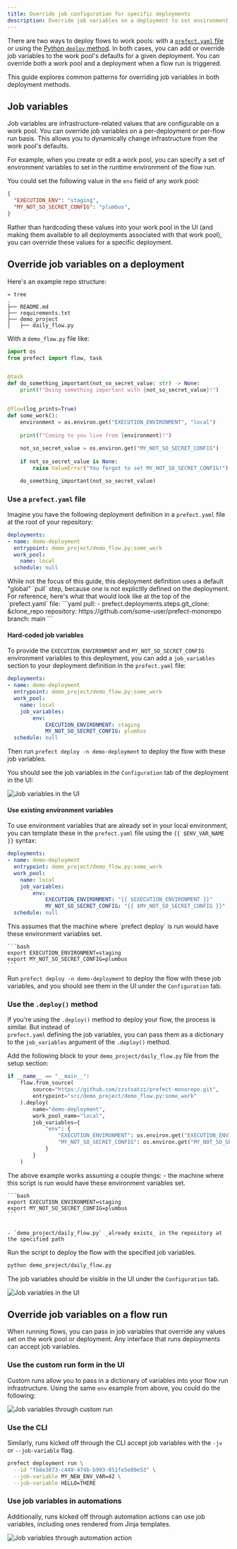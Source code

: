 ```yaml
---
title: Override job configuration for specific deployments
description: Override job variables on a deployment to set environment variables, specify a Docker image, allocate resources, and more.
---
```


There are two ways to deploy flows to work pools: with a [`prefect.yaml` file](deploy/infrastructure-concepts/prefect-yaml) or using the [Python `deploy` method](deploy/infrastructure-concepts/deploy-via-python). 
In both cases, you can add or override job variables to the work pool's defaults for a given deployment.
You can override both a work pool and a deployment when a flow run is triggered. 

This guide explores common patterns for overriding job variables in 
both deployment methods.

## Job variables

Job variables are infrastructure-related values that are configurable on a work pool. 
You can override job variables on a per-deployment or 
per-flow run basis. This allows you to dynamically change infrastructure from the work pool's defaults.

For example, when you create or edit a work pool, you can specify a set of environment variables to set in the 
runtime environment of the flow run.

You could set the following value in the `env` field of any work pool:
```json
{
  "EXECUTION_ENV": "staging",
  "MY_NOT_SO_SECRET_CONFIG": "plumbus",
}
```

Rather than hardcoding these values into your work pool in the UI (and making them available to all 
deployments associated with that work pool), you can override these values for a specific deployment.

## Override job variables on a deployment

Here's an example repo structure:
```
» tree
.
├── README.md
├── requirements.txt
├── demo_project
│   ├── daily_flow.py
```

With a `demo_flow.py` file like:

```python
import os
from prefect import flow, task


@task
def do_something_important(not_so_secret_value: str) -> None:
    print(f"Doing something important with {not_so_secret_value}!")


@flow(log_prints=True)
def some_work():
    environment = os.environ.get("EXECUTION_ENVIRONMENT", "local")
    
    print(f"Coming to you live from {environment}!")
    
    not_so_secret_value = os.environ.get("MY_NOT_SO_SECRET_CONFIG")
    
    if not_so_secret_value is None:
        raise ValueError("You forgot to set MY_NOT_SO_SECRET_CONFIG!")

    do_something_important(not_so_secret_value)
```
### Use a `prefect.yaml` file

Imagine you have the following deployment definition in a `prefect.yaml` file at the 
root of your repository:

```yaml
deployments:
- name: demo-deployment
  entrypoint: demo_project/demo_flow.py:some_work
  work_pool:
    name: local
  schedule: null
```

<Note>
    While not the focus of this guide, this deployment definition uses a default "global" `pull` step, 
    because one is not explicitly defined on the deployment. For reference, here's what that would look like at 
    the top of the `prefect.yaml` file:
    ```yaml
    pull:
    - prefect.deployments.steps.git_clone: &clone_repo
        repository: https://github.com/some-user/prefect-monorepo
        branch: main
    ```
</Note>

#### Hard-coded job variables
To provide the `EXECUTION_ENVIRONMENT` and `MY_NOT_SO_SECRET_CONFIG` environment variables to this deployment, 
you can add a `job_variables` section to your deployment definition in the `prefect.yaml` file:

```yaml
deployments:
- name: demo-deployment
  entrypoint: demo_project/demo_flow.py:some_work
  work_pool:
    name: local
    job_variables:
        env:
            EXECUTION_ENVIRONMENT: staging
            MY_NOT_SO_SECRET_CONFIG: plumbus
  schedule: null
```

Then run `prefect deploy -n demo-deployment` to deploy the flow with these job variables.

You should see the job variables in the `Configuration` tab of the deployment in the UI:

![Job variables in the UI](img/guides/job-variables.png)

#### Use existing environment variables
To use environment variables that are already set in your local environment, you can template 
these in the `prefect.yaml` file using the `{{ $ENV_VAR_NAME }}` syntax:

```yaml
deployments:
- name: demo-deployment
  entrypoint: demo_project/demo_flow.py:some_work
  work_pool:
    name: local
    job_variables:
        env:
            EXECUTION_ENVIRONMENT: "{{ $EXECUTION_ENVIRONMENT }}"
            MY_NOT_SO_SECRET_CONFIG: "{{ $MY_NOT_SO_SECRET_CONFIG }}"
  schedule: null
```

<Note>
    This assumes that the machine where `prefect deploy` is run would have these environment variables set.

    ```bash
    export EXECUTION_ENVIRONMENT=staging
    export MY_NOT_SO_SECRET_CONFIG=plumbus
    ```
   
</Note>

Run `prefect deploy -n demo-deployment` to deploy the flow with these job variables, 
and you should see them in the UI under the `Configuration` tab.

### Use the `.deploy()` method
If you're using the `.deploy()` method to deploy your flow, the process is similar. But instead of  
`prefect.yaml` defining the job variables, you can pass them as a dictionary to the `job_variables` argument 
of the `.deploy()` method.

Add the following block to your `demo_project/daily_flow.py` file from the setup section:
```python
if __name__ == "__main__":
    flow.from_source(
        source="https://github.com/zzstoatzz/prefect-monorepo.git",
        entrypoint="src/demo_project/demo_flow.py:some_work"
    ).deploy(
        name="demo-deployment",
        work_pool_name="local", 
        job_variables={
            "env": {
                "EXECUTION_ENVIRONMENT": os.environ.get("EXECUTION_ENVIRONMENT", "local"),
                "MY_NOT_SO_SECRET_CONFIG": os.environ.get("MY_NOT_SO_SECRET_CONFIG")
            }
        }
    )
```

<Note>
    The above example works assuming a couple things:
    - the machine where this script is run would have these environment variables set.

    ```bash
    export EXECUTION_ENVIRONMENT=staging
    export MY_NOT_SO_SECRET_CONFIG=plumbus
    ```


    - `demo_project/daily_flow.py` _already exists_ in the repository at the specified path
</Note>

Run the script to deploy the flow with the specified job variables. 

```bash
python demo_project/daily_flow.py
```

The job variables should be visible in the UI under the `Configuration` tab.

![Job variables in the UI](img/guides/job-variables.png)


## Override job variables on a flow run

When running flows, you can pass in job variables that override any values set on the work pool or deployment. 
Any interface that runs deployments can accept job variables.

### Use the custom run form in the UI

Custom runs allow you to pass in a dictionary of variables into your flow run infrastructure. Using the same 
`env` example from above, you could do the following:

![Job variables through custom run](img/ui/deployment-job-variables.png)

### Use the CLI

Similarly, runs kicked off through the CLI accept job variables with the `-jv` or `--job-variable` flag.

```bash
prefect deployment run \
  --id "fb8e3073-c449-474b-b993-851fe5e80e53" \
  --job-variable MY_NEW_ENV_VAR=42 \
  --job-variable HELLO=THERE
```

### Use job variables in automations

Additionally, runs kicked off through automation actions can use job variables, including ones rendered from Jinja 
templates.

![Job variables through automation action](img/ui/automations-action-job-variable.png)


